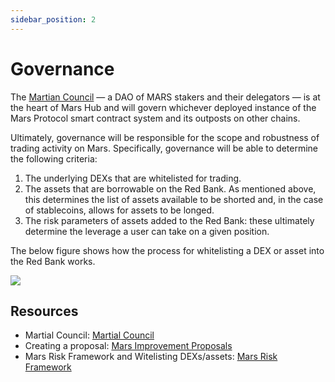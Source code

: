 ```yaml
---
sidebar_position: 2
---
```



# Governance

The [Martian Council](../../govern/martian-council) — a DAO of MARS stakers and their delegators — is at the heart of Mars Hub and will govern whichever deployed instance of the Mars Protocol smart contract system and its outposts on other chains.

Ultimately, governance will be responsible for the scope and robustness of trading activity on Mars. Specifically, governance will be able to determine the following criteria:

1. The underlying DEXs that are whitelisted for trading.
2. The assets that are borrowable on the Red Bank. As mentioned above, this determines the list of assets available to be shorted and, in the case of stablecoins, allows for assets to be longed.
3. The risk parameters of assets added to the Red Bank: these ultimately determine the leverage a user can take on a given position.

The below figure shows how the process for whitelisting a DEX or asset into the Red Bank works.

<img src={GovernanceUrl} />

## Resources

- Martial Council: [Martial Council](../../govern/martian-council)
- Creating a proposal: [Mars Improvement Proposals](../../govern/mars-improvement-proposals)
- Mars Risk Framework and Witelisting DEXs/assets: [Mars Risk Framework](../../govern/mars-risk-framework)